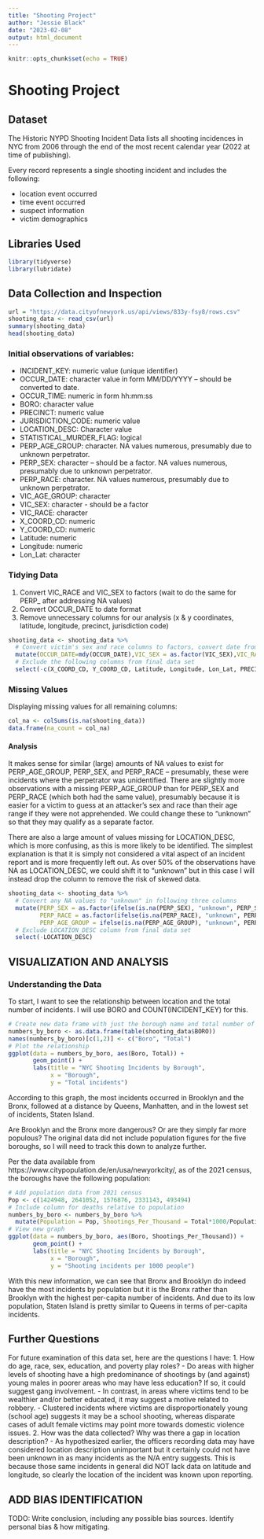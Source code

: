 ```yaml
---
title: "Shooting Project"
author: "Jessie Black"
date: "2023-02-08"
output: html_document
---
```


```r
knitr::opts_chunk$set(echo = TRUE)
```

# Shooting Project
## Dataset

The Historic NYPD Shooting Incident Data lists all shooting incidences in NYC from 2006 through the end of the most recent calendar year (2022 at time of publishing). 

Every record represents a single shooting incident and includes the following: 

- location event occurred
- time event occurred
- suspect information
- victim demographics


## Libraries Used
```r
library(tidyverse)
library(lubridate)
```

## Data Collection and Inspection

```r
url = "https://data.cityofnewyork.us/api/views/833y-fsy8/rows.csv"
shooting_data <- read_csv(url)
summary(shooting_data)
head(shooting_data)
```
### Initial observations of variables:

- INCIDENT_KEY: numeric value (unique identifier)
- OCCUR_DATE: character value in form MM/DD/YYYY -- should be converted to date.
- OCCUR_TIME: numeric in form hh:mm:ss
- BORO: character value
- PRECINCT: numeric value
- JURISDICTION_CODE: numeric value 
- LOCATION_DESC: Character value
- STATISTICAL_MURDER_FLAG: logical
- PERP_AGE_GROUP: character. NA values numerous, presumably due to unknown perpetrator.
- PERP_SEX: character -- should be a factor. NA values numerous, presumably due to unknown perpetrator.
- PERP_RACE: character. NA values numerous, presumably due to unknown perpetrator.
- VIC_AGE_GROUP: character
- VIC_SEX: character - should be a factor
- VIC_RACE: character
- X_COORD_CD: numeric
- Y_COORD_CD: numeric
- Latitude: numeric
- Longitude: numeric
- Lon_Lat: character

### Tidying Data

1. Convert VIC_RACE and VIC_SEX to factors (wait to do the same for PERP_ after addressing NA values)
2. Convert OCCUR_DATE to date format
3. Remove unnecessary columns for our analysis (x & y coordinates, latitude, longitude, precinct, jurisdiction code)

```r
shooting_data <- shooting_data %>% 
  # Convert victim's sex and race columns to factors, convert date from number to date
  mutate(OCCUR_DATE=mdy(OCCUR_DATE),VIC_SEX = as.factor(VIC_SEX),VIC_RACE = as.factor(VIC_RACE)) %>%
  # Exclude the following columns from final data set
  select(-c(X_COORD_CD, Y_COORD_CD, Latitude, Longitude, Lon_Lat, PRECINCT, JURISDICTION_CODE))
```

### Missing Values
Displaying missing values for all remaining columns:
```r
col_na <- colSums(is.na(shooting_data))
data.frame(na_count = col_na)
```
#### Analysis 
It makes sense for similar (large) amounts of NA values to exist for PERP_AGE_GROUP, PERP_SEX, and PERP_RACE -- presumably, these were incidents where the perpetrator was unidentified. There are slightly more observations with a missing PERP_AGE_GROUP than for PERP_SEX and PERP_RACE (which both had the same value), presumably because it is easier for a victim to guess at an attacker's sex and race than their age range if they were not apprehended. We could change these to "unknown" so that they may qualify as a separate factor.

There are also a large amount of values missing for LOCATION_DESC, which is more confusing, as this is more likely to be identified. The simplest explanation is that it is simply not considered a vital aspect of an incident report and is more frequently left out. As over 50% of the observations have NA as LOCATION_DESC, we could shift it to "unknown" but in this case I will instead drop the column to remove the risk of skewed data.

``` r
shooting_data <- shooting_data %>% 
  # Convert any NA values to "unknown" in following three columns
  mutate(PERP_SEX = as.factor(ifelse(is.na(PERP_SEX), "unknown", PERP_SEX)), 
         PERP_RACE = as.factor(ifelse(is.na(PERP_RACE), "unknown", PERP_RACE)),
         PERP_AGE_GROUP = ifelse(is.na(PERP_AGE_GROUP), "unknown", PERP_AGE_GROUP)) %>%
  # Exclude LOCATION_DESC column from final data set
  select(-LOCATION_DESC)
```

## VISUALIZATION AND ANALYSIS
### Understanding the Data
To start, I want to see the relationship between location and the total number of incidents. I will use BORO and COUNT(INCIDENT_KEY) for this.
``` r
# Create new data frame with just the borough name and total number of incidents.
numbers_by_boro <- as.data.frame(table(shooting_data$BORO)) 
names(numbers_by_boro)[c(1,2)] <- c("Boro", "Total")
# Plot the relationship
ggplot(data = numbers_by_boro, aes(Boro, Total)) +
       geom_point() + 
       labs(title = "NYC Shooting Incidents by Borough",
            x = "Borough",
            y = "Total incidents")
```

According to this graph, the most incidents occurred in Brooklyn and the Bronx, followed at a distance by Queens, Manhatten, and in the lowest set of incidents, Staten Island. 

Are Brooklyn and the Bronx more dangerous? Or are they simply far more populous? The original data did not include population figures for the five boroughs, so I will need to track this down to analyze further.

Per the data available from https://www.citypopulation.de/en/usa/newyorkcity/, as of the 2021 census, the boroughs have the following population:
```r
# Add population data from 2021 census
Pop <- c(1424948, 2641052, 1576876, 2331143, 493494)
# Include column for deaths relative to population
numbers_by_boro <- numbers_by_boro %>%
  mutate(Population = Pop, Shootings_Per_Thousand = Total*1000/Population)
# View new graph
ggplot(data = numbers_by_boro, aes(Boro, Shootings_Per_Thousand)) +
       geom_point() + 
       labs(title = "NYC Shooting Incidents by Borough",
            x = "Borough",
            y = "Shooting incidents per 1000 people")
```
With this new information, we can see that Bronx and Brooklyn do indeed have the most incidents by population but it is the Bronx rather than Brooklyn with the highest per-capita number of incidents. And due to its low population, Staten Island is pretty similar to Queens in terms of per-capita incidents.

## Further Questions
For future examination of this data set, here are the questions I have:
1. How do age, race, sex, education, and poverty play roles? 
- Do areas with higher levels of shooting have a high predominance of shootings by (and against) young males in poorer areas who may have less education? If so, it could suggest gang involvement.
- In contrast, in areas where victims tend to be wealthier and/or better educated, it may suggest a motive related to robbery.
- Clustered incidents where victims are disproportionately young (school age) suggests it may be a school shooting, whereas disparate cases of adult female victims may point more towards domestic violence issues.
2. How was the data collected? Why was there a gap in location description?
- As hypothesized earlier, the officers recording data may have considered location description unimportant but it certainly could not have been unknown in as many incidents as the N/A entry suggests. This is because those same incidents in general did NOT lack data on latitude and longitude, so clearly the location of the incident was known upon reporting.

## ADD BIAS IDENTIFICATION
TODO: Write conclusion, including any possible bias sources. Identify personal bias & how mitigating.

